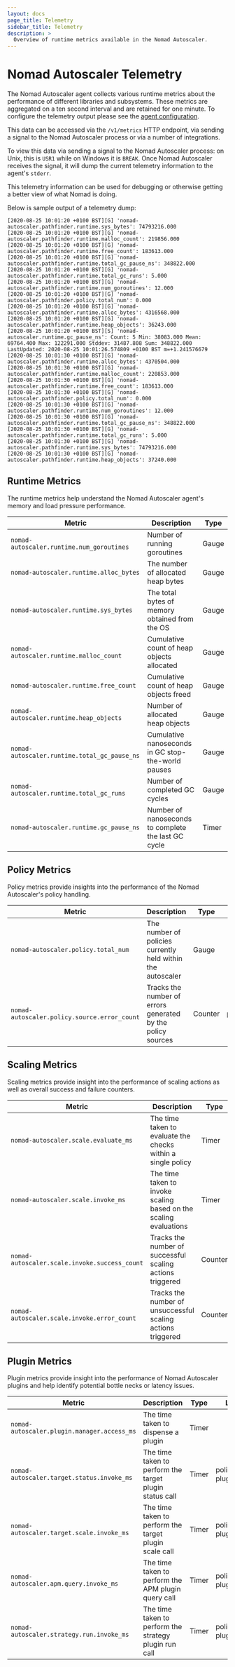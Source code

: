 ```yaml
---
layout: docs
page_title: Telemetry
sidebar_title: Telemetry
description: >
  Overview of runtime metrics available in the Nomad Autoscaler.
---
```


# Nomad Autoscaler Telemetry

The Nomad Autoscaler agent collects various runtime metrics about the performance
of different libraries and subsystems. These metrics are aggregated on a ten
second interval and are retained for one minute. To configure the telemetry output
please see the [agent configuration][agent_telemetry_config].

This data can be accessed via the `/v1/metrics` HTTP endpoint, via sending a
signal to the Nomad Autoscaler process or via a number of integrations.

To view this data via sending a signal to the Nomad Autoscaler process: on Unix,
this is `USR1` while on Windows it is `BREAK`. Once Nomad Autoscaler receives
the signal, it will dump the current telemetry information to the agent's `stderr`.

This telemetry information can be used for debugging or otherwise
getting a better view of what Nomad is doing.

Below is sample output of a telemetry dump:

```text
[2020-08-25 10:01:20 +0100 BST][G] 'nomad-autoscaler.pathfinder.runtime.sys_bytes': 74793216.000
[2020-08-25 10:01:20 +0100 BST][G] 'nomad-autoscaler.pathfinder.runtime.malloc_count': 219856.000
[2020-08-25 10:01:20 +0100 BST][G] 'nomad-autoscaler.pathfinder.runtime.free_count': 183613.000
[2020-08-25 10:01:20 +0100 BST][G] 'nomad-autoscaler.pathfinder.runtime.total_gc_pause_ns': 348822.000
[2020-08-25 10:01:20 +0100 BST][G] 'nomad-autoscaler.pathfinder.runtime.total_gc_runs': 5.000
[2020-08-25 10:01:20 +0100 BST][G] 'nomad-autoscaler.pathfinder.runtime.num_goroutines': 12.000
[2020-08-25 10:01:20 +0100 BST][G] 'nomad-autoscaler.pathfinder.policy.total_num': 0.000
[2020-08-25 10:01:20 +0100 BST][G] 'nomad-autoscaler.pathfinder.runtime.alloc_bytes': 4316568.000
[2020-08-25 10:01:20 +0100 BST][G] 'nomad-autoscaler.pathfinder.runtime.heap_objects': 36243.000
[2020-08-25 10:01:20 +0100 BST][S] 'nomad-autoscaler.runtime.gc_pause_ns': Count: 5 Min: 38083.000 Mean: 69764.400 Max: 122291.000 Stddev: 31487.808 Sum: 348822.000 LastUpdated: 2020-08-25 10:01:26.574809 +0100 BST m=+1.241576679
[2020-08-25 10:01:30 +0100 BST][G] 'nomad-autoscaler.pathfinder.runtime.alloc_bytes': 4370504.000
[2020-08-25 10:01:30 +0100 BST][G] 'nomad-autoscaler.pathfinder.runtime.malloc_count': 220853.000
[2020-08-25 10:01:30 +0100 BST][G] 'nomad-autoscaler.pathfinder.runtime.free_count': 183613.000
[2020-08-25 10:01:30 +0100 BST][G] 'nomad-autoscaler.pathfinder.policy.total_num': 0.000
[2020-08-25 10:01:30 +0100 BST][G] 'nomad-autoscaler.pathfinder.runtime.num_goroutines': 12.000
[2020-08-25 10:01:30 +0100 BST][G] 'nomad-autoscaler.pathfinder.runtime.total_gc_pause_ns': 348822.000
[2020-08-25 10:01:30 +0100 BST][G] 'nomad-autoscaler.pathfinder.runtime.total_gc_runs': 5.000
[2020-08-25 10:01:30 +0100 BST][G] 'nomad-autoscaler.pathfinder.runtime.sys_bytes': 74793216.000
[2020-08-25 10:01:30 +0100 BST][G] 'nomad-autoscaler.pathfinder.runtime.heap_objects': 37240.000
```

## Runtime Metrics

The runtime metrics help understand the Nomad Autoscaler agent's memory and load
pressure performance.

<table>
  <thead>
    <tr>
      <th>Metric</th>
      <th>Description</th>
      <th>Type</th>
    </tr>
  </thead>
  <tbody>
    <tr>
      <td>
        <code>nomad-autoscaler.runtime.num_goroutines</code>
      </td>
      <td>Number of running goroutines</td>
      <td>Gauge</td>
    </tr>
    <tr>
      <td>
        <code>nomad-autoscaler.runtime.alloc_bytes</code>
      </td>
      <td>The number of allocated heap bytes</td>
      <td>Gauge</td>
    </tr>
    <tr>
      <td>
        <code>nomad-autoscaler.runtime.sys_bytes</code>
      </td>
      <td>The total bytes of memory obtained from the OS</td>
      <td>Gauge</td>
    </tr>
    <tr>
      <td>
        <code>nomad-autoscaler.runtime.malloc_count</code>
      </td>
      <td>Cumulative count of heap objects allocated</td>
      <td>Gauge</td>
    </tr>
    <tr>
      <td>
        <code>nomad-autoscaler.runtime.free_count</code>
      </td>
      <td>Cumulative count of heap objects freed</td>
      <td>Gauge</td>
    </tr>
    <tr>
      <td>
        <code>nomad-autoscaler.runtime.heap_objects</code>
      </td>
      <td>Number of allocated heap objects</td>
      <td>Gauge</td>
    </tr>
    <tr>
      <td>
        <code>nomad-autoscaler.runtime.total_gc_pause_ns</code>
      </td>
      <td>Cumulative nanoseconds in GC stop-the-world pauses</td>
      <td>Gauge</td>
    </tr>
    <tr>
      <td>
        <code>nomad-autoscaler.runtime.total_gc_runs</code>
      </td>
      <td>Number of completed GC cycles</td>
      <td>Gauge</td>
    </tr>
    <tr>
      <td>
        <code>nomad-autoscaler.runtime.gc_pause_ns</code>
      </td>
      <td>Number of nanoseconds to complete the last GC cycle</td>
      <td>Timer</td>
    </tr>
  </tbody>
</table>

## Policy Metrics

Policy metrics provide insights into the performance of the Nomad Autoscaler's
policy handling.

<table>
  <thead>
    <tr>
      <th>Metric</th>
      <th>Description</th>
      <th>Type</th>
      <th>Labels</th>
    </tr>
  </thead>
  <tbody>
    <tr>
      <td>
        <code>nomad-autoscaler.policy.total_num</code>
      </td>
      <td>The number of policies currently held within the autoscaler</td>
      <td>Gauge</td>
      <td></td>
    </tr>
    <tr>
      <td>
        <code>nomad-autoscaler.policy.source.error_count</code>
      </td>
      <td>Tracks the number of errors generated by the policy sources</td>
      <td>Counter</td>
      <td>policy_source</td>
    </tr>
  </tbody>
</table>

## Scaling Metrics

Scaling metrics provide insight into the performance of scaling actions as well
as overall success and failure counters.

<table>
  <thead>
    <tr>
      <th>Metric</th>
      <th>Description</th>
      <th>Type</th>
      <th>Labels</th>
    </tr>
  </thead>
  <tbody>
    <tr>
      <td>
        <code>nomad-autoscaler.scale.evaluate_ms</code>
      </td>
      <td>The time taken to evaluate the checks within a single policy</td>
      <td>Timer</td>
      <td>policy_id, target_name</td>
    </tr>
    <tr>
      <td>
        <code>nomad-autoscaler.scale.invoke_ms</code>
      </td>
      <td>The time taken to invoke scaling based on the scaling evaluations</td>
      <td>Timer</td>
      <td>policy_id, target_name</td>
    </tr>
    <tr>
      <td>
        <code>nomad-autoscaler.scale.invoke.success_count</code>
      </td>
      <td>Tracks the number of successful scaling actions triggered</td>
      <td>Counter</td>
      <td></td>
    </tr>
    <tr>
      <td>
        <code>nomad-autoscaler.scale.invoke.error_count</code>
      </td>
      <td>Tracks the number of unsuccessful scaling actions triggered</td>
      <td>Counter</td>
      <td></td>
    </tr>
  </tbody>
</table>

## Plugin Metrics

Plugin metrics provide insight into the performance of Nomad Autoscaler plugins
and help identify potential bottle necks or latency issues.

<table>
  <thead>
    <tr>
      <th>Metric</th>
      <th>Description</th>
      <th>Type</th>
      <th>Labels</th>
    </tr>
  </thead>
  <tbody>
    <tr>
      <td>
        <code>nomad-autoscaler.plugin.manager.access_ms</code>
      </td>
      <td>The time taken to dispense a plugin</td>
      <td>Timer</td>
      <td></td>
    </tr>
    <tr>
      <td>
        <code>nomad-autoscaler.target.status.invoke_ms</code>
      </td>
      <td>The time taken to perform the target plugin status call</td>
      <td>Timer</td>
      <td>policy_id, plugin_name</td>
    </tr>
    <tr>
      <td>
        <code>nomad-autoscaler.target.scale.invoke_ms</code>
      </td>
      <td>The time taken to perform the target plugin scale call</td>
      <td>Timer</td>
      <td>policy_id, plugin_name</td>
    </tr>
    <tr>
      <td>
        <code>nomad-autoscaler.apm.query.invoke_ms</code>
      </td>
      <td>The time taken to perform the APM plugin query call</td>
      <td>Timer</td>
      <td>policy_id, plugin_name</td>
    </tr>
    <tr>
      <td>
        <code>nomad-autoscaler.strategy.run.invoke_ms</code>
      </td>
      <td>The time taken to perform the strategy plugin run call</td>
      <td>Timer</td>
      <td>policy_id, plugin_name</td>
    </tr>
  </tbody>
</table>

[agent_telemetry_config]: /docs/autoscaling/agent#telemetry-block
